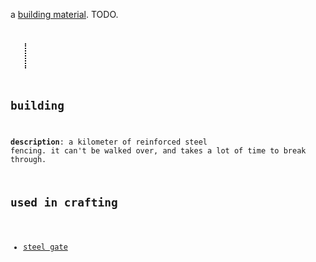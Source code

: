 {{FixTitle}}
a [[Items#building materials|building material]]. TODO.

'''<code>{{Item|#</nowiki>}}'''
<div style="border-left:2px dotted black; margin:10px 23px; height:40px;"></div>
{{Desc
|reinforced steel fence
|a kilometer's worth of reinforced steel fencing.
|takes 150 cycles to craft
|weighs 50 units
|internal name (for bot developers): steel_block
|crafting recipe: (unlocks at [[level 30]].)
{{CraftingRecipe
|30|steel shard
|5|scrap metal
|5|wood plank
}}
}}
== building ==

'''description''': a kilometer of reinforced steel fencing. it can't be walked over, and takes a lot of time to break through.

== used in crafting ==

* [[steel gate]]